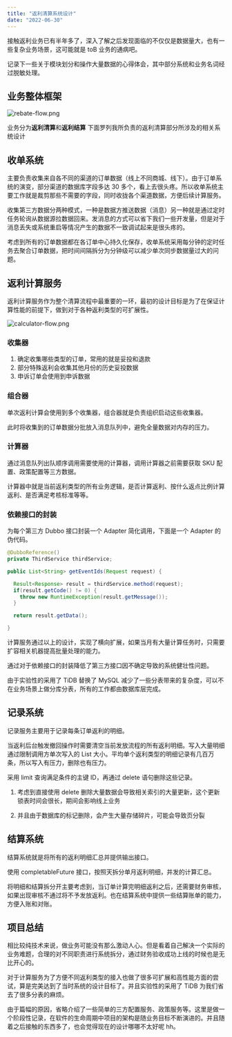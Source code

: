 ```yaml
---
title: "返利清算系统设计"
date: "2022-06-30"
---
```


接触返利业务已有半年多了，深入了解之后发现面临的不仅仅是数据量大，也有一些复杂业务场景，这可能就是 toB 业务的通病吧。

记录下一些关于模块划分和操作大量数据的心得体会，其中部分系统和业务名词经过脱敏处理。

## 业务整体框架

![rebate-flow.png](https://vip2.loli.io/2022/06/30/2HedXFtmYQIixh6.png)

业务分为**返利清算**和**返利结算**
下面罗列我所负责的返利清算部分所涉及的相关系统设计

## 收单系统

主要负责收集来自各不同的渠道的订单数据（线上不同商城、线下）。由于订单系统的演变，部分渠道的数据库字段多达 30 多个，看上去很头疼。所以收单系统主要工作就是裁剪那些不需要的字段，同时收拢各个渠道数据，方便后续计算服务。

收集第三方数据分两种模式，一种是数据方推送数据（消息）另一种就是通过定时任务轮询从数据源拉数据回来。发消息的方式可以省下我们一些开发量，但是对于消息丢失或系统重启等情况产生的数据不一致调试起来是很头疼的。

考虑到所有的订单数据都在各订单中心持久化保存，收单系统采用每分钟的定时任务去聚合订单数据，把时间间隔拆分为分钟级可以减少单次同步数据量过大的问题。

## 返利计算服务

返利计算服务作为整个清算流程中最重要的一环，最初的设计目标是为了在保证计算性能的前提下，做到对于各种返利类型的可扩展性。

![calculator-flow.png](https://vip2.loli.io/2022/06/30/BuVfSmCF93lqtwz.png)

### 收集器

1. 确定收集哪些类型的订单，常用的就是妥投和退款
2. 部分特殊返利会收集其他月份的历史妥投数据
3. 申诉订单会使用到申诉数据

### 组合器

单次返利计算会使用到多个收集器，组合器就是负责组织启动这些收集器。

此时将收集到的订单数据分批放入消息队列中，避免全量数据对内存的压力。

### 计算器

通过消息队列出队顺序调用需要使用的计算器，调用计算器之前需要获取 SKU 配置、政策配置等三方数据。

计算器中就是当前返利类型的所有业务逻辑，是否计算返利、按什么返点比例计算返利、是否满足考核标准等等。

### 依赖接口的封装

为每个第三方 Dubbo 接口封装一个 Adapter 简化调用，下面是一个 Adapter 的伪代码。

```java
@DubboReference()
private ThirdService thirdService;

public List<String> getEventIds(Request request) {

  Result<Response> result = thirdService.method(request);
  if(result.getCode() != 0) {
    throw new RuntimeException(result.getMessage());
  }

  return result.getData();

}
```

计算服务通过以上的设计，实现了横向扩展，如果当月有大量计算任务时，只需要扩容相关机器提高批量处理的能力。

通过对于依赖接口的封装降低了第三方接口因不确定导致的系统健壮性问题。

由于实验性的采用了 TiDB 替换了 MySQL 减少了一些分表带来的复杂度，可以不在业务场景上做分库分表，所有的工作都由数据库层完成。

## 记录系统

记录服务主要用于记录每条订单返利的明细。

当返利后台触发撤回操作时需要清空当前发放流程的所有返利明细。写入大量明细通过限制调用方单次写入的 List 大小。平均单个返利类型的明细记录有几百万条，所以写入有压力，删除也有压力。

采用 limit 查询满足条件的主键 ID，再通过 delete 语句删除这些记录。

1. 考虑到直接使用 delete 删除大量数据会导致相关索引的大量更新，这个更新锁表时间会很长，期间会影响线上业务

2. 并且由于数据库的标记删除，会产生大量存储碎片，可能会导致页分裂

## 结算系统

结算系统就是将所有的返利明细汇总并提供输出接口。

使用 completableFuture 接口，按照天拆分单月返利明细，并发的计算汇总。

将明细和结算拆分开主要考虑到，当订单计算完明细返利之后，还需要财务审核，如果出现审核不通过将不予发放返利。也在结算系统中提供一些结算账单的能力，方便入账和对账。

## 项目总结

相比较纯技术来说，做业务可能没有那么激动人心。但是看着自己解决一个实际的业务难题，合理的对不同职责进行系统拆分，通过财务验收成功上线的时候也是无比开心的。

对于计算服务为了方便不同返利类型的接入也做了很多可扩展和高性能方面的尝试，算是完美达到了当时系统的设计目标了。并且实验性的采用了 TiDB 为我们省去了很多分表的麻烦。

由于篇幅的原因，省略介绍了一些简单的三方配置服务、政策服务等。这里是做一个阶段性记录，在软件的生命周期中项目的架构是随业务目标不断演进的。并且随着之后接触的东西多了，也会觉得现在的设计哪哪不太好呢 hh。
